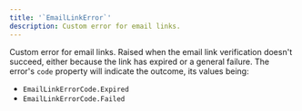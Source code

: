 ```yaml
---
title: '`EmailLinkError`'
description: Custom error for email links.
---
```


Custom error for email links. Raised when the email link verification doesn't succeed, either because the link has expired or a general failure. The error's `code` property will indicate the outcome, its values being:

- `EmailLinkErrorCode.Expired`
- `EmailLinkErrorCode.Failed`
